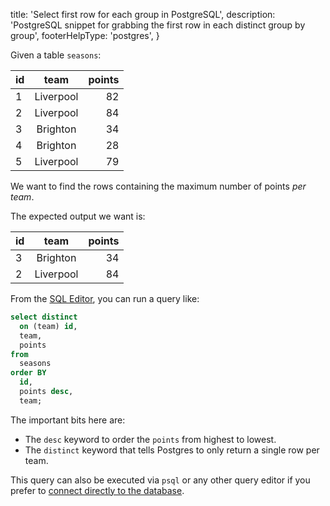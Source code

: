 
  title: 'Select first row for each group in PostgreSQL',
  description: 'PostgreSQL snippet for grabbing the first row in each distinct group by group',
  footerHelpType: 'postgres',
}

Given a table `seasons`:

| id  |   team    | points |
| --- | :-------: | -----: |
| 1   | Liverpool |     82 |
| 2   | Liverpool |     84 |
| 3   | Brighton  |     34 |
| 4   | Brighton  |     28 |
| 5   | Liverpool |     79 |

We want to find the rows containing the maximum number of points _per team_.

The expected output we want is:

| id  |   team    | points |
| --- | :-------: | -----: |
| 3   | Brighton  |     34 |
| 2   | Liverpool |     84 |

From the [SQL Editor](https://iechor.com/dashboard/project/_/sql), you can run a query like:

```sql
select distinct
  on (team) id,
  team,
  points
from
  seasons
order BY
  id,
  points desc,
  team;
```

The important bits here are:

- The `desc` keyword to order the `points` from highest to lowest.
- The `distinct` keyword that tells Postgres to only return a single row per team.

This query can also be executed via `psql` or any other query editor if you prefer to [connect directly to the database](/docs/guides/database/connecting-to-postgres#direct-connections).


